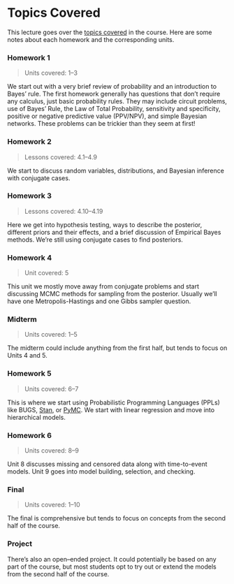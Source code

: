 # Topics Covered {.unnumbered}

This lecture goes over the [topics covered](https://www2.isye.gatech.edu/isye6420/plan.html) in the course. Here are some notes about each homework and the corresponding units.

### Homework 1

> Units covered: 1–3

We start out with a very brief review of probability and an introduction to Bayes’ rule. The first homework generally has questions that don’t require any calculus, just basic probability rules. They may include circuit problems, use of Bayes’ Rule, the Law of Total Probability, sensitivity and specificity, positive or negative predictive value (PPV/NPV), and simple Bayesian networks. These problems can be trickier than they seem at first!

### Homework 2

> Lessons covered: 4.1–4.9

We start to discuss random variables, distributions, and Bayesian inference with conjugate cases.

### Homework 3

> Lessons covered: 4.10–4.19

Here we get into hypothesis testing, ways to describe the posterior, different priors and their effects, and a brief discussion of Empirical Bayes methods. We’re still using conjugate cases to find posteriors.

### Homework 4

> Unit covered: 5

This unit we mostly move away from conjugate problems and start discussing MCMC methods for sampling from the posterior. Usually we’ll have one Metropolis-Hastings and one Gibbs sampler question.

### Midterm

> Units covered: 1–5

The midterm could include anything from the first half, but tends to focus on Units 4 and 5.

### Homework 5

> Units covered: 6–7

This is where we start using Probabilistic Programming Languages (PPLs) like BUGS, [Stan](../index.qmd), or [PyMC](https://areding.github.io/6420-pymc/intro.html). We start with linear regression and move into hierarchical models.

### Homework 6

> Units covered: 8–9

Unit 8 discusses missing and censored data along with time-to-event models. Unit 9 goes into model building, selection, and checking.

### Final

> Units covered: 1–10

The final is comprehensive but tends to focus on concepts from the second half of the course.

### Project

There’s also an open–ended project. It could potentially be based on any part of the course, but most students opt to try out or extend the models from the second half of the course.